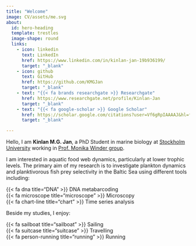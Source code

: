 ```yaml
---
title: "Welcome"
image: CV/assets/me.svg
about:
  id: hero-heading
  template: trestles
  image-shape: round
  links:
    - icon: linkedin
      text: LinkedIn
      href: https://www.linkedin.com/in/kinlan-jan-19b936199/
      target: "_blank"
    - icon: github
      text: GitHub
      href: https://github.com/KMGJan
      target: "_blank"
    - text: "{{< fa brands researchgate >}} Researchgate"
      href: https://www.researchgate.net/profile/Kinlan-Jan
      target: "_blank"
    - text: "{{< fa google-scholar >}} Google Scholar"
      href: https://scholar.google.com/citations?user=Vf6gRpIAAAAJ&hl=fr&oi=ao
      target: "_blank"

---
```


::: {.intro #hero-heading}
Hello, I am **Kinlan M.G. Jan**, a PhD Student in marine biology at [Stockholm University](https://www.su.se/english/profiles/kija1054-1.574327?open-collapse-boxes=research-projects){.button target=_blank} working in [Prof. Monika Winder group](https://winderlab.com/about/){.button target=_blank}.

I am interested in aquatic food web dynamics, particularly at lower trophic levels. The primary aim of my research is to investigate plankton dynamics and planktivorous fish prey selectivity in the Baltic Sea using different tools including:

::: {.listing}
{{< fa dna title="DNA" >}} DNA metabarcoding <br>
{{< fa microscope title="microscope" >}} Microscopy <br>
{{< fa chart-line title="chart" >}}  Time series analysis
:::

Beside my studies, I enjoy:

::: {.listing}
{{< fa sailboat title="sailboat" >}} Sailing  <br>
{{< fa suitcase title="suitcase" >}}  Travelling  ️<br>
{{< fa person-running title="running" >}}  Running
:::

:::

